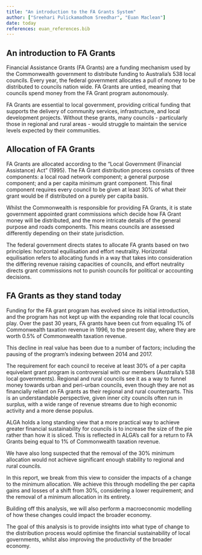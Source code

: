 ```yaml
---
title: "An introduction to the FA Grants System"
author: ["Sreehari Pulickamadhom Sreedhar", "Euan Maclean"]
date: today
references: euan_references.bib
---
```


## An introduction to FA Grants

Financial Assistance Grants (FA Grants) are a funding mechanism used by the Commonwealth government to distribute funding to Australia's 538 local councils. Every year, the federal government allocates a pull of money to be distributed to councils nation wide. FA Grants are untied, meaning that councils spend money from the FA Grant program autonomously. 

FA Grants are essential to local government, providing critical funding that supports the delivery of community services, infrastructure, and local development projects. Without these grants, many councils - particularly those in regional and rural areas - would struggle to maintain the service levels expected by their communities. 

## Allocation of FA Grants

FA Grants are allocated according to the "Local Government (Financial Assistance) Act" (1995). The FA Grant distribution process consists of three components: a local road network component; a general purpose component; and a per capita minimum grant component. This final component requires every council to be given at least 30% of what their grant would be if distributed on a purely per capita basis. 

Whilst the Commonwealth is responsible for providing FA Grants, it is state government appointed grant commissions which decide how FA Grant money will be distributed, and the more intricate details of the general purpose and roads components. This means councils are assessed differently depending on their state jurisdiction. 

The federal government directs states to allocate FA grants based on two principles: horizontal equilisation and effort neutrality. Horizontal equilisation refers to allocating funds in a way that takes into consideration the differing revenue raising capacities of councils, and effort neutrality directs grant commissions not to punish councils for political or accounting decisions. 

## FA Grants as they stand today

Funding for the FA grant program has evolved since its initial introduction, and the program has not kept up with the expanding role that local councils play. Over the past 30 years, FA grants have been cut from equaling 1% of Commonwealth taxation revenue in 1996, to the present day, where they are worth 0.5% of Commonwealth taxation revenue. 

This decline in real value has been due to a number of factors; including the pausing of the program's indexing between 2014 and 2017. 

The requirement for each council to receive at least 30% of a per capita equivelant grant program is controversial with our members (Australia's 538 local governments). Regional and rural councils see it as a way to funnel money towards urban and peri-urban councils, even though they are not as financially reliant on FA grants as their regional and rural counterparts. This is an understandable perspective, given inner city councils often run in surplus, with a wide range of revenue streams due to high economic activity and a more dense populus.

ALGA holds a long standing view that a more practical way to achieve greater financial sustainability for councils is to increase the size of the pie rather than how it is sliced. This is reflected in ALGA's call for a return to FA Grants being equal to 1% of Commonwealth taxation revenue. 

We have also long suspected that the removal of the 30% minimum allocation would not achieve significant enough stability to regional and rural councils. 

In this report, we break from this view to consider the impacts of a change to the minimum allocation. We achieve this through modelling the per capita gains and losses of a shift from 30%, considering a lower requirement; and the removal of a minimum allocation in its entirety. 

Building off this analysis, we will also perform a macroeconomic modelling of how these changes could impact the broader economy. 
 
The goal of this analysis is to provide insights into what type of change to the distribution process would optimise the financial sustainability of local governments, whilst also improving the productivity of the broader economy. 




